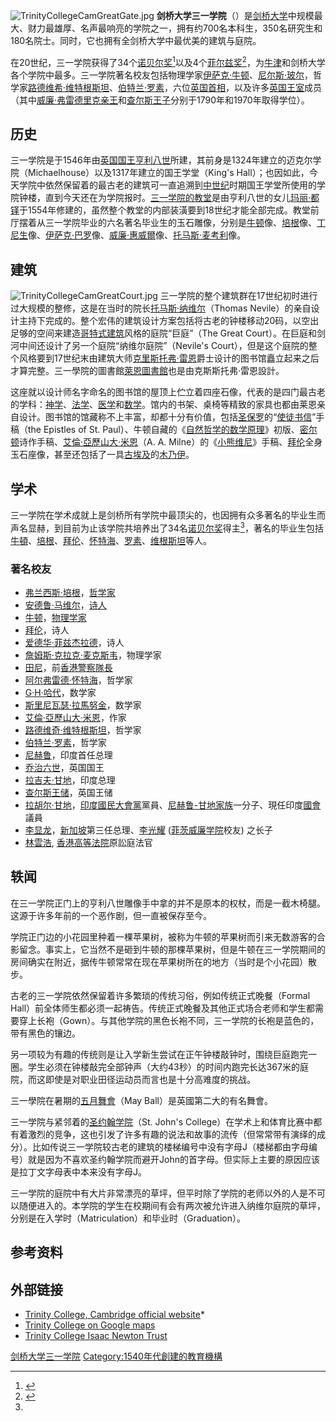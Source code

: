 {{Infobox Cambridge college
| name = 三一学院
| image = [[File:Trinity_College_(Cambridge)_shield.svg|128px]]
| colours = <td bgcolor="#000066"> </td><td bgcolor="#000066"> </td><td bgcolor="#FFFF00"> </td><td bgcolor="#000066"> </td><td bgcolor="#000066"> </td><td bgcolor="#FF0000"> </td><td bgcolor="#000066"> </td><td bgcolor="#000066"> </td><td bgcolor="#FFFF00"> </td><td bgcolor="#000066"> </td><td bgcolor="#000066"> </td>
| full_name = 由亨利八世创建的在剑桥镇及大学<br />的神圣不可分割之三位一体之学院
| latin_motto = Virtus Vera Nobilitas
| english_motto = 美德是真正的高尚
| named_for = [[三位一体|神圣三位一体]]：圣父、圣子、圣灵
| previous_names = 国王学堂及迈克尔学院（于1546年合并）
| established = 1546年
| sister_college = [[牛津大学基督堂学院|牛津大学基督堂学院]]
| head = {{link-en|萨莉·戴维斯|Sally Davies (doctor)}}[[女爵士|女爵士]]<ref>{{Cite web|title=Professor Dame Sally Davies appointed Master of Trinity|url=https://www.trin.cam.ac.uk/news/new-master/|accessdate=2019-10-19|language=en-GB|archive-date=2020-12-20|archive-url=https://web.archive.org/web/20201220123352/https://www.trin.cam.ac.uk/news/new-master/|dead-url=no}}</ref>
| location = [http://map.cam.ac.uk/#/annotate/adapters/v4.json?mp=main;xx=1720;yy=717;mt=c;ms=100;tl=Trinity%20College 英国剑桥郡剑桥镇三一街]
| undergraduates = 700
| graduates = 350
| homepage = http://www.trin.cam.ac.uk/
| boat_club = http://www.firstandthird.org/tables/frontpage/default.phtml
| jcr = http://www.tcsu.net/
| mcr = http://basociety.net/
}}
[[File:TrinityCollegeCamGreatGate.jpg|thumb]]
'''剑桥大学三一学院'''（{{lang-en|Trinity College, Cambridge}}）是[[剑桥大学|剑桥大学]]中规模最大、财力最雄厚、名声最响亮的学院之一，拥有约700名本科生，350名研究生和180名院士。同时，它也拥有全剑桥大学中最优美的建筑与庭院。

在20世纪，三一学院获得了34个[[诺贝尔奖|诺贝尔奖]]<ref name=":0">{{Cite web|title=Nobel Laureates – Trinity College Cambridge|url=https://www.trin.cam.ac.uk/alumni/famous-trinity-alumni/nobel-laureates/|accessdate=2019-10-20|language=en-GB|archive-date=2020-11-28|archive-url=https://web.archive.org/web/20201128062620/https://www.trin.cam.ac.uk/alumni/famous-trinity-alumni/nobel-laureates/|dead-url=no}}</ref>以及4个[[菲尔兹奖|菲尔兹奖]]<ref>{{Cite web|title=Medallists and Prize-Winners – Trinity College Cambridge|url=https://www.trin.cam.ac.uk/alumni/famous-trinity-alumni/medallists-and-prize-winners/|accessdate=2019-10-20|language=en-GB|archive-date=2020-11-28|archive-url=https://web.archive.org/web/20201128062642/https://www.trin.cam.ac.uk/alumni/famous-trinity-alumni/medallists-and-prize-winners/|dead-url=no}}</ref>，为[[牛津大学|牛津]]和剑桥大学各个学院中最多。三一学院著名校友包括物理学家[[伊萨克·牛顿|伊萨克·牛顿]]、[[尼尔斯·玻尔|尼尔斯·玻尔]]，哲学家[[路德维希·维特根斯坦|路德维希·维特根斯坦]]、[[伯特兰·罗素|伯特兰·罗素]]，六位[[英国首相|英国首相]]，以及许多[[英国王室|英国王室]]成员（其中[[第二代格洛斯特和爱丁堡公爵威廉亲王|威廉·弗雷德里克亲王]]和[[查尔斯王子|查尔斯王子]]分别于1790年和1970年取得学位）。

== 历史==
三一学院是于1546年由[[英国国王|英国国王]][[亨利八世_(英格兰)|亨利八世]]所建，其前身是1324年建立的迈克尔学院（Michaelhouse）以及1317年建立的国王学堂（King's Hall）；也因如此，今天学院中依然保留着的最古老的建筑可一直追溯到[[中世纪|中世纪]]时期国王学堂所使用的学院钟楼，直到今天还在为学院报时。[[三一學院禮拜堂|三一学院的教堂]]是由亨利八世的女儿[[玛丽一世_(英格兰)|玛丽·都铎]]于1554年修建的，虽然整个教堂的内部装潢要到18世纪才能全部完成。教堂前厅摆着从三一学院毕业的六名著名毕业生的玉石雕像，分别是[[艾萨克·牛顿|牛顿]]像、[[弗兰西斯·培根|培根]]像、[[丁尼生|丁尼生]]像、[[伊萨克·巴罗|伊萨克·巴罗]]像、[[威廉·惠威爾|威廉·惠威爾]]像、[[第一代麦考利男爵托马斯·巴宾顿·麦考利|托马斯·麦考利]]像。

==建筑==
[[File:TrinityCollegeCamGreatCourt.jpg|left]]
三一学院的整个建筑群在17世纪初时进行过大规模的整修，这是在当时的院长[[托马斯·纳维尔|托马斯·纳维尔]]（Thomas Nevile）的亲自设计主持下完成的。整个宏伟的建筑设计方案包括将古老的钟楼移动20码，以空出足够的空间来建造[[哥特式建筑|哥特式建筑]]风格的庭院“巨庭”（The Great Court）。在巨庭和剑河中间还设计了另一个庭院“纳维尔庭院”（Nevile's Court），但是这个庭院的整个风格要到17世纪末由建筑大师[[克里斯托弗·雷恩|克里斯托弗·雷恩]]爵士设计的图书馆矗立起来之后才算完整。三一學院的圖書館[[萊恩圖書館|萊恩圖書館]]也是由克斯斯托弗·雷恩設計。

这座就以设计师名字命名的图书馆的屋顶上伫立着四座石像，代表的是四门最古老的学科：[[神学|神学]]、[[法学|法学]]、[[医学|医学]]和[[数学|数学]]。馆内的书架、桌椅等精致的家具也都由莱恩亲自设计。图书馆的馆藏称不上丰富，却都十分有价值，包括[[圣保罗|圣保罗]]的“[[使徒书信|使徒书信]]”手稿（the Epistles of St. Paul）、牛顿自藏的《[[自然哲学的数学原理|自然哲学的数学原理]]》初版、[[密尔顿|密尔顿]]诗作手稿、[[艾倫·亞歷山大·米恩|艾倫·亞歷山大·米恩]]（A. A. Milne）的《[[小熊维尼|小熊维尼]]》手稿、[[拜伦|拜伦]]全身玉石座像，甚至还包括了一具[[古埃及|古埃及]]的[[木乃伊|木乃伊]]。
==学术==
三一学院在学术成就上是剑桥所有学院中最顶尖的，也因拥有众多著名的毕业生而声名显赫，到目前为止该学院共培养出了34名[[诺贝尔奖|诺贝尔奖]]得主<ref name=":0" />，著名的毕业生包括[[艾薩克·牛頓|牛頓]]、[[弗兰西斯·培根|培根]]、[[喬治·戈登·拜倫|拜伦]]、[[怀特海|怀特海]]、[[罗素|罗素]]、[[维根斯坦|维根斯坦]]等人。

=== 著名校友 ===
*[[弗兰西斯·培根|弗兰西斯·培根]]，[[哲学家|哲学家]]
*[[安德鲁·马维尔|安德鲁·马维尔]]，[[诗人|诗人]]
*[[艾萨克·牛顿|牛顿]]，[[物理学家|物理学家]]
*[[拜伦|拜伦]]，诗人
*[[爱德华·菲兹杰拉德|爱德华·菲兹杰拉德]]，诗人
*[[詹姆斯·克拉克·麦克斯韦|詹姆斯·克拉克·麦克斯韦]]，物理学家
*[[田尼|田尼]]，前[[香港警察隊長|香港警察隊長]]
*[[阿尔弗雷德·怀特海|阿尔弗雷德·怀特海]]，哲学家
*[[G·H·哈代|G·H·哈代]]，数学家
*[[斯里尼瓦瑟·拉馬努金|斯里尼瓦瑟·拉馬努金]]，数学家
*[[艾倫·亞歷山大·米恩|艾倫·亞歷山大·米恩]]，作家
*[[路德维奇·维特根斯坦|路德维奇·维特根斯坦]]，哲学家
*[[伯特兰·罗素|伯特兰·罗素]]，哲学家
*[[尼赫鲁|尼赫鲁]]，印度首任总理
*[[乔治六世|乔治六世]]，英国国王
*[[拉吉夫·甘地|拉吉夫·甘地]]，印度总理
*[[查尔斯王储|查尔斯王储]]，英国王储
*[[拉胡尔·甘地|拉胡尔·甘地]]，[[印度國民大會黨|印度國民大會黨]]黨員、[[尼赫鲁-甘地家族|尼赫鲁-甘地家族]]一分子、現任印度[[國會|國會]]議員
*[[李显龙|李显龙]]，[[新加坡|新加坡]]第三任总理、[[李光耀|李光耀]] ([[剑桥大学菲茨威廉学院|菲茨威廉学院]]校友) 之长子
*[[林雲浩|林雲浩]], [[香港高等法院|香港高等法院]]原訟庭法官

== 轶闻 ==
在三一学院正门上的亨利八世雕像手中拿的并不是原本的权杖，而是一截木椅腿。这源于许多年前的一个恶作剧，但一直被保存至今。

学院正门边的小花园里种着一棵苹果树，被称为牛顿的苹果树而引来无数游客的合影留念。事实上，它当然不是砸到牛顿的那棵苹果树，但是牛顿在三一学院期间的房间确实在附近，据传牛顿常常在现在苹果树所在的地方（当时是个小花园）散步。

古老的三一学院依然保留着许多繁琐的传统习俗，例如传统正式晚餐（Formal Hall）前全体师生都必须一起祷告。传统正式晚餐及其他正式场合老师和学生都需要穿上长袍（Gown）。与其他学院的黑色长袍不同，三一学院的长袍是蓝色的，带有黑色的镶边。

另一项较为有趣的传统则是让入学新生尝试在正午钟楼敲钟时，围绕巨庭跑完一圈。学生必须在钟楼敲完全部钟声（大约43秒）的时间内跑完长达367米的庭院，而这即使是对职业田径运动员而言也是十分高难度的挑战。 

三一學院在暑期的[[五月舞會|五月舞會]]（May Ball）是英國第二大的有名舞會。

三一学院与紧邻着的[[剑桥大学圣约翰学院|圣约翰学院]]（St. John's College）在学术上和体育比赛中都有着激烈的竞争，这也引发了许多有趣的说法和故事的流传（但常常带有演绎的成分）。比如传说三一学院较古老的建筑的楼梯编号中没有字母J（楼梯都由字母编号）就是因为不喜欢圣约翰学院而避开John的首字母。但实际上主要的原因应该是拉丁文字母表中本来没有字母J。

三一学院的庭院中有大片非常漂亮的草坪，但平时除了学院的老师以外的人是不可以随便进入的。本学院的学生在校期间有会有两次被允许进入纳维尔庭院的草坪，分别是在入学时（Matriculation）和毕业时（Graduation）。

== 参考资料 ==
{{reflist}}

==外部链接==
{{commons category|Trinity College, Cambridge}}
*[http://www.trin.cam.ac.uk Trinity College, Cambridge official website]* {{Wayback|url=http://www.trin.cam.ac.uk/ |date=20110228091257 }}
*[http://maps.google.com/maps?q=cambridge,+united-kingdom&hl=en&t=k&ll=52.206841,0.116284&spn=0.002009,0.006368&t=k Trinity College on Google maps]
*[https://web.archive.org/web/20180308031745/http://newton.cam.ac.uk/ Trinity College Isaac Newton Trust]

{{University of Cambridge}}

{{DEFAULTSORT:Trinity College, Cambridge}}
[[Category:剑桥大学三一学院|]]
[[Category:1540年代創建的教育機構|Category:1540年代創建的教育機構]]